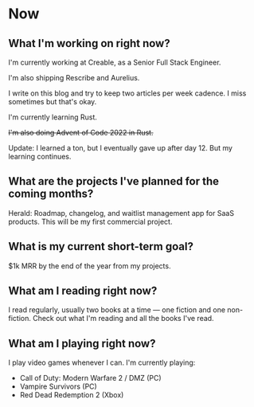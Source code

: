 
# Now

## What I'm working on right now?

I'm currently working at Creable, as a Senior Full Stack Engineer.

I'm also shipping Rescribe and Aurelius.

I write on this blog and try to keep two articles per week cadence. I miss sometimes but that's okay.

I'm currently learning Rust.

<del>I'm also doing Advent of Code 2022 in Rust.</del>

Update: I learned a ton, but I eventually gave up after day 12. But my learning continues.

## What are the projects I've planned for the coming months?

Herald: Roadmap, changelog, and waitlist management app for SaaS products. This will be my first commercial project.

## What is my current short-term goal?

$1k MRR by the end of the year from my projects.

## What am I reading right now?

I read regularly, usually two books at a time — one fiction and one non-fiction. Check out what I'm <Link to='/reading'>reading</Link> and all the books I've read.

## What am I playing right now?

I play video games whenever I can. I'm currently playing:

-   Call of Duty: Modern Warfare 2 / DMZ (PC)
-   Vampire Survivors (PC)
-   Red Dead Redemption 2 (Xbox)
